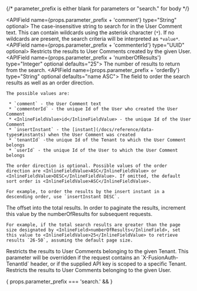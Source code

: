 
{/*  parameter_prefix is either blank for parameters or "search." for body */}

<APIBlock>
</APIBlock>


  <APIField name={props.parameter_prefix + 'comment'} type="String" optional>
    The case-insensitive string to search for in the User Comment text. This can contain wildcards using the asterisk character (`*`). If no wildcards are present, the search criteria will be interpreted as `*value*`.
  </APIField>
  <APIField name={props.parameter_prefix + 'commenterId'} type="UUID" optional>
    Restricts the results to User Comments created by the given User.
  </APIField>
  <APIField name={props.parameter_prefix + 'numberOfResults'} type="Integer" optional defaults="25">
    The number of results to return from the search.
  </APIField>
  <APIField name={props.parameter_prefix + 'orderBy'} type="String" optional defaults="name ASC">
    The field to order the search results as well as an order direction.

    The possible values are:

     * `comment` - the User Comment text
     * `commenterId` - the unique Id of the User who created the User Comment
     * <InlineFieldValue>id</InlineFieldValue> - the unique Id of the User Comment
     * `insertInstant` - the [instant](/docs/reference/data-types#instants) when the User Comment was created
     * `tenantId` -the unique Id of the Tenant to which the User Comment belongs
     * `userId` - the unique Id of the User to which the User Comment belongs

    The order direction is optional. Possible values of the order direction are <InlineFieldValue>ASC</InlineFieldValue> or <InlineFieldValue>DESC</InlineFieldValue>. If omitted, the default sort order is <InlineFieldValue>ASC</InlineFieldValue>.

    For example, to order the results by the insert instant in a descending order, use `insertInstant DESC`.
  </APIField>
  <APIField name={props.parameter_prefix + 'startRow'} type="Integer" optional defaults="0">
    The offset into the total results. In order to paginate the results, increment this value by the <InlineField>numberOfResults</InlineField> for subsequent requests.

    For example, if the total search results are greater than the page size designated by <InlineField>numberOfResults</InlineField>, set this value to <InlineFieldValue>25</InlineFieldValue> to retrieve results `26-50`, assuming the default page size.
  </APIField>
  <APIField name={props.parameter_prefix + 'tenantId'} type="UUID" optional>
    Restricts the results to User Comments belonging to the given Tenant. This parameter will be overridden if the request contains an `X-FusionAuth-TenantId` header, or if the supplied API key is scoped to a specific Tenant.
  </APIField>
  <APIField name={props.parameter_prefix + 'userId'} type="UUID" optional>
    Restricts the results to User Comments belonging to the given User.
  </APIField>

{ props.parameter_prefix === 'search.' &&
  <JSON title="Example Request JSON" src="user-comments/search-post-request.json" />
}
